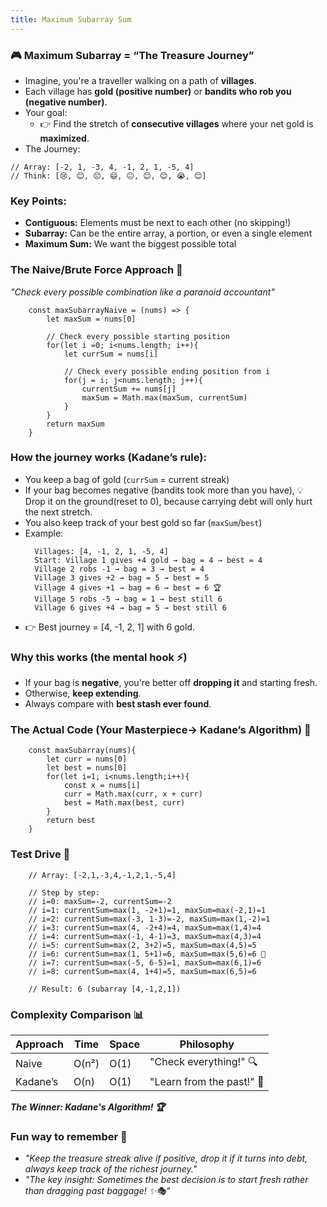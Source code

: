 ```yaml
---
title: Maximum Subarray Sum
---
```


### 🎮 Maximum Subarray = “The Treasure Journey”

- Imagine, you're a traveller walking on a path of **villages**.
- Each village has **gold (positive number)** or **bandits who rob you (negative number)**.
- Your goal:
  - 👉 Find the stretch of **consecutive villages** where your net gold is **maximized**.
- The Journey:

```
// Array: [-2, 1, -3, 4, -1, 2, 1, -5, 4]
// Think: [😢, 😊, 😔, 😄, 😐, 😊, 😊, 😭, 😊]
```

### Key Points:

- **Contiguous:** Elements must be next to each other (no skipping!)
- **Subarray:** Can be the entire array, a portion, or even a single element
- **Maximum Sum:** We want the biggest possible total

### The Naive/Brute Force Approach 🐌

_"Check every possible combination like a paranoid accountant"_

```
    const maxSubarrayNaive = (nums) => {
        let maxSum = nums[0]

        // Check every possible starting position
        for(let i =0; i<nums.length; i++){
            let currSum = nums[i]

            // Check every possible ending position from i
            for(j = i; j<nums.length; j++){
                currentSum += nums[j]
                maxSum = Math.max(maxSum, currentSum)
            }
        }
        return maxSum
    }
```

### How the journey works (Kadane’s rule):

- You keep a bag of gold (`currSum` = current streak)
- If your bag becomes negative (bandits took more than you have), 💡 Drop it on the ground(reset to 0),
  because carrying debt will only hurt the next stretch.
- You also keep track of your best gold so far (`maxSum`/`best`)
- Example:
  ```
    Villages: [4, -1, 2, 1, -5, 4]
    Start: Village 1 gives +4 gold → bag = 4 → best = 4
    Village 2 robs -1 → bag = 3 → best = 4
    Village 3 gives +2 → bag = 5 → best = 5
    Village 4 gives +1 → bag = 6 → best = 6 🏆
    Village 5 robs -5 → bag = 1 → best still 6
    Village 6 gives +4 → bag = 5 → best still 6
  ```
- 👉 Best journey = [4, -1, 2, 1] with 6 gold.

### Why this works (the mental hook ⚡️)

- If your bag is **negative**, you're better off **dropping it** and starting fresh.
- Otherwise, **keep extending**.
- Always compare with **best stash ever found**.

### The Actual Code (Your Masterpiece-> Kadane’s Algorithm) 🎨

```
    const maxSubarray(nums){
        let curr = nums[0]
        let best = nums[0]
        for(let i=1; i<nums.length;i++){
            const x = nums[i]
            curr = Math.max(curr, x + curr)
            best = Math.max(best, curr)
        }
        return best
    }
```

### Test Drive 🚗

```
    // Array: [-2,1,-3,4,-1,2,1,-5,4]

    // Step by step:
    // i=0: maxSum=-2, currentSum=-2
    // i=1: currentSum=max(1, -2+1)=1, maxSum=max(-2,1)=1
    // i=2: currentSum=max(-3, 1-3)=-2, maxSum=max(1,-2)=1
    // i=3: currentSum=max(4, -2+4)=4, maxSum=max(1,4)=4
    // i=4: currentSum=max(-1, 4-1)=3, maxSum=max(4,3)=4
    // i=5: currentSum=max(2, 3+2)=5, maxSum=max(4,5)=5
    // i=6: currentSum=max(1, 5+1)=6, maxSum=max(5,6)=6 🎯
    // i=7: currentSum=max(-5, 6-5)=1, maxSum=max(6,1)=6
    // i=8: currentSum=max(4, 1+4)=5, maxSum=max(6,5)=6

    // Result: 6 (subarray [4,-1,2,1])
```

### Complexity Comparison 📊

| **Approach** | **Time** | **Space** | **Philosophy**            |
| ------------ | -------- | --------- | ------------------------- |
| Naive        | O(n²)    | O(1)      | "Check everything!" 🔍    |
| Kadane’s     | O(n)     | O(1)      | "Learn from the past!" 🧠 |

_**The Winner: Kadane's Algorithm! 🏆**_

### Fun way to remember 🧠

- _"Keep the treasure streak alive if positive, drop it if it turns into debt, always keep track of the richest journey."_
- _"The key insight: Sometimes the best decision is to start fresh rather than dragging past baggage! ✨🎭"_
